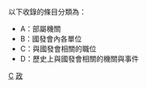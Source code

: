 {{catmore|中華民國國家發展委員會}}

以下收錄的條目分類為：
*A：部屬機關
*B：國發會內各單位
*C：與國發會相關的職位
*D：歷史上與國發會相關的機關與事件

[[Category:中華民國中央行政機關|C]]
[[Category:委員會_(中華民國中央政府)|政]]